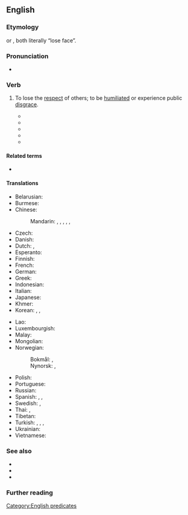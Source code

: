 ==English==
{{was wotd|2013|January|25|2015|January|25}}

===Etymology===
{{calque|en|zh|-}} {{zh-l|丟臉|tr=diūliǎn}} or {{zh-l|丟面子|tr=diū miànzi}}, both literally “lose face”.

===Pronunciation===
* {{audio|en|en-au-lose face.ogg|Audio (AU)}}

===Verb===
{{en-verb|lose<,,lost> face}}

# {{lb|en|idiomatic}} To lose the [[respect]] of others; to be [[humiliate]]d or experience public [[disgrace]].
#* {{quote-journal|en|year=1942|month=March|title=Notes and News: Monument to a Stillborn Railway|journal=Railway Magazine|page=88|text="The Chengtu revolutionaries were fantastically colourful in the Szechwanese manner&mdash;they costumed themselves as heroes of the stage and their energies were chiefly occupied in tying ropes across the main streets so that when Imperial officials rode by in their litters they would have to get down and crawl under, '''losing face'''.}}
#* {{quote-book|en|year=1986|author=John Shelby Spong|title=Beyond Moralism: A Contemporary View of the Ten Commandments|url=http://books.google.com/books?id=J7TT9J67GFcC&pg=PT101&dq=%22lost+face%2|publisher=HarperCollins|year_published=2000|isbn=9781878282149
|passage=Ahithophel, Absalom's chief counsel, hanged himself when he '''lost face''' after his advice was rejected.}}
#* {{quote-journal
|en
|date=March 15, 1996
|last=Evans
|first=Michael
|title=China offensive cannot be ruled out, experts say
|journal={{w|The Times}}
|url=https://archive.org/details/NewsUK1996UKEnglish/Mar%2015%201996%2C%20The%20Times%2C%20%2365528%2C%20UK%20%28en%29/
|issue=65,528
|issn=0140-0460
|oclc=502384265
|page=14
|section=Overseas News
|pageurl=https://archive.org/details/NewsUK1996UKEnglish/Mar%2015%201996%2C%20The%20Times%2C%20%2365528%2C%20UK%20%28en%29/page/n13/
|column=7
|text=The intelligence sources said the Chinese would not want to '''lose face'''. One source said, however: "The show of military muscle has provoked an international reaction and that may be enough face saved."}}
#* {{quote-book|en|year=2011|author=Mel Robbins|title=Stop Saying You're Fine: Discover a More Powerful You|pageurl=http://books.google.com/books?id=VHcJIPSajrcC&pg=PA221#v=onepage&q&f=false|page=221|publisher=Crown Archetype|year_published=2011|isbn=9780307716729
|passage=When you start to feel unmotivated, you will look for ways to weasel out of your commitments. We all do it. If there's a stealth way to back out, without ever '''losing face''', you will do it without hesitation.}}
#* {{quote-book|en|year=2012|author=Sharon Pincott|title=Battle for the President's Elephants: Life, Lunacy and Elation in the African Bush|pageurl=http://books.google.com/books?id=GP-RtQMzxoAC&pg=PA97&dq=%22losing+face%22|page=97|publisher=Jacana Media|year_published=2012|isbn=9781431403592
|passage=He had arranged for one of his managers to be present in the office with us, so I should have realised immediately that there was little chance of him backing down since that would have meant '''losing face''' in front of a subordinate.}}

====Related terms====
* {{l|en|loss of face}}

====Translations====
{{trans-top|lose respect of others}}
* Belarusian: {{t|be|стра́ціць твар|pf}}
* Burmese: {{t-needed|my}}
* Chinese:
*: Mandarin: {{t+|cmn|丟臉}}, {{t+|cmn|丢脸|tr=diūliǎn}}, {{t+|cmn|丟人}}, {{t+|cmn|丢人|tr=diūrén}}, {{t+|cmn|丟面子}}, {{t+|cmn|丢面子|tr=diū miànzi}}
* Czech: {{t|cs|ztratit tvář|pf}}
* Danish: {{t|da|tabe ansigt}}
* Dutch: {{t|nl|het gezicht verliezen}}, {{l|nl|gezichtsverlies}} {{l|nl|lijden}}
* Esperanto: {{t|eo|perdi la vizaĝon}}
* Finnish: {{t+|fi|menettää kasvonsa}}
* French: {{t+|fr|perdre la face}}
* German: {{t+|de|das Gesicht verlieren}}
* Greek: {{t+|el|ρεζιλεύομαι}}
* Indonesian: {{t+|id|kehilangan muka}}
* Italian: {{t|it|perdere la faccia}}
* Japanese: {{t|ja|[[面目]][[を]][[失う]]|tr=めんぼくをうしなう, menboku o ushinau}}
* Khmer: {{t+|km|ខ្មាស}}
* Korean: {{t|ko|[[체면]][[-을]] [[잃다]]}}, {{t|ko|[[얼굴]][[-이]] [[깎이다]]}}, {{t|ko|[[낯]][[-이]] [[깎이다]]}}
{{trans-mid}}
* Lao: {{t-needed|lo}}
* Luxembourgish: {{t|lb|d'Gesiicht verléieren}}
* Malay: {{t|ms|jatuh air muka}}
* Mongolian: {{t-needed|mn}}
* Norwegian:
*: Bokmål: {{t+|nb|tape ansikt}}, {{t|nb|miste ansikt}}
*: Nynorsk: {{t|nn|miste andlet}}, {{t|nn|miste ansikt}}
* Polish: {{t+|pl|stracić twarz|pf}}
* Portuguese: {{t|pt|[[perder]] [[o]] [[respeito]]}}
* Russian: {{t|ru|потеря́ть лицо́|pf}}
* Spanish: {{t+|es|desprestigiarse}}, {{t|es|quedar mal parado}}, {{t|es|perder la cara}}
* Swedish: {{t|sv|förlora ansiktet}}, {{t|sv|tappa ansiktet}}
* Thai: {{t+|th|เสียหน้า}}, {{t+|th|หน้าแหก}}
* Tibetan: {{t|bo|སྤམ་ཤོར}}
* Turkish: {{t|tr|itibarını kaybetmek}}, {{t|tr|mahçup olmak}}, {{t|tr|saygınlığını yitirmek}}, {{t+|tr|yüzü kalmamak}}
* Ukrainian: {{t|uk|втра́тити обли́ччя|pf}}
* Vietnamese: {{t+|vi|mất mặt}}
{{trans-bottom}}

===See also===
* {{l|en|egg on one's face}}
* {{l|en|give face}}
* {{l|en|save face}}

===Further reading===
{{pedia|Face (sociological concept)}}

[[Category:English predicates]]
